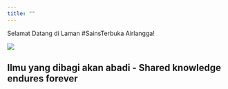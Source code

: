 ```yaml
---
title: ""
---
```


::: {.text-center}
Selamat Datang di Laman #SainsTerbuka Airlangga!
:::

![](../images/avatar.jpg){fig-align="center"}

::: {.text-center}
# Ilmu yang dibagi akan abadi - Shared knowledge endures forever
:::